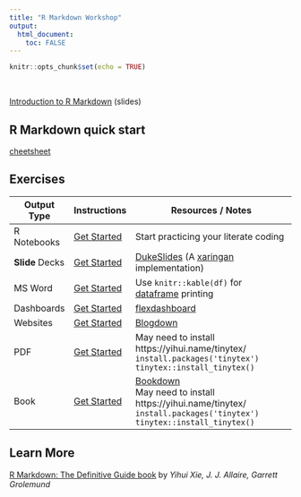 ```yaml
---
title: "R Markdown Workshop"
output: 
  html_document:
    toc: FALSE
---
```


```r
knitr::opts_chunk$set(echo = TRUE)
```

&nbsp;

[Introduction to R Markdown](slides/) (slides)

## R Markdown quick start

[cheetsheet](slides/index.html#5)


## Exercises
Output Type | Instructions | Resources / Notes
-------- | ---------- | --------------------------------------
R Notebooks | [Get Started](notebooks.html) | Start practicing your literate coding
**Slide** Decks | [Get Started](dukeslides_getstarted.html) | [DukeSlides](https://www.johnlittle.info/dukeslides/) (A [xaringan](https://slides.yihui.name/xaringan/#1) implementation)
MS Word | [Get Started](msword_getstarted.html) | Use `knitr::kable(df)` for [dataframe](https://bookdown.org/yihui/rmarkdown/html-document.html#data-frame-printing) printing
Dashboards | [Get Started](dashboards.html) | [flexdashboard](https://rmarkdown.rstudio.com/flexdashboard/)
Websites | [Get Started](blogdown_getstarted.html) | [Blogdown](blogdown_getstarted.html)
PDF | [Get Started](pdf_getstarted.html) | May need to install https://yihui.name/tinytex/<br> `install.packages('tinytex')` <br> `tinytex::install_tinytex()`
Book | [Get Started](https://bookdown.org/yihui/bookdown/get-started.html) | [Bookdown](https://bookdown.org/yihui/bookdown/)<br>May need to install https://yihui.name/tinytex/<br> `install.packages('tinytex')` <br> `tinytex::install_tinytex()`

## Learn More

[R Markdown: The Definitive Guide book](https://bookdown.org/yihui/rmarkdown/) by *Yihui Xie, J. J. Allaire, Garrett Grolemund*
